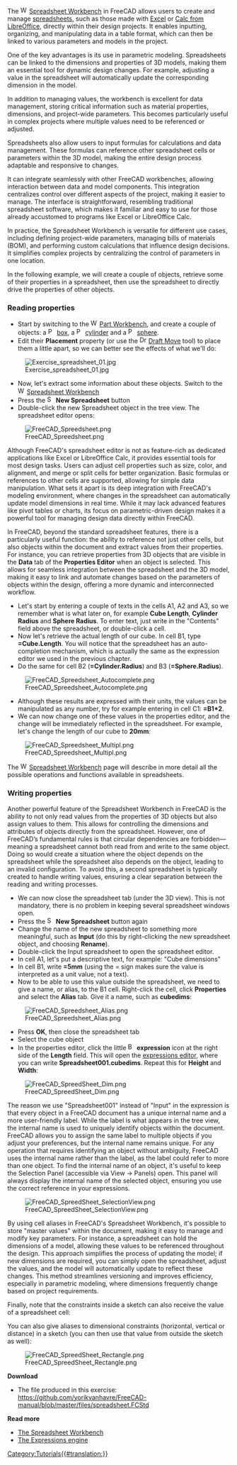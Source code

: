 <languages/>

{{Docnav
|[[Manual:BIM_modeling|BIM modeling]]
|[[Manual:Creating_FEM_analyses|Creating FEM analyses]]
|[[Manual:Introduction|Manual start]]
|IconC=Crystal_Clear_manual.png
}}

{{Manual:TOC}}

The [[Image:Workbench_Spreadsheet.svg|16px]] [[Spreadsheet_Workbench|Spreadsheet Workbench]] in FreeCAD allows users to create and manage [https://en.wikipedia.org/wiki/Spreadsheet spreadsheets], such as those made with [https://en.wikipedia.org/wiki/Microsoft_Excel Excel] or [https://en.wikipedia.org/wiki/LibreOffice_Calc Calc from LibreOffice],  directly within their design projects. It enables inputting, organizing, and manipulating data in a table format, which can then be linked to various parameters and models in the project.

One of the key advantages is its use in parametric modeling. Spreadsheets can be linked to the dimensions and properties of 3D models, making them an essential tool for dynamic design changes. For example, adjusting a value in the spreadsheet will automatically update the corresponding dimension in the model.

In addition to managing values, the workbench is excellent for data management, storing critical information such as material properties, dimensions, and project-wide parameters. This becomes particularly useful in complex projects where multiple values need to be referenced or adjusted.

Spreadsheets also allow users to input formulas for calculations and data management. These formulas can reference other spreadsheet cells or parameters within the 3D model, making the entire design process adaptable and responsive to changes.

It can integrate seamlessly with other FreeCAD workbenches, allowing interaction between data and model components. This integration centralizes control over different aspects of the project, making it easier to manage. The interface is straightforward, resembling traditional spreadsheet software, which makes it familiar and easy to use for those already accustomed to programs like Excel or LibreOffice Calc.

In practice, the Spreadsheet Workbench is versatile for different use cases, including defining project-wide parameters, managing bills of materials (BOM), and performing custom calculations that influence design decisions. It simplifies complex projects by centralizing the control of parameters in one location.

In the following example, we will create a couple of objects, retrieve some of their properties in a spreadsheet, then use the spreadsheet to directly drive the properties of other objects.

=== Reading properties ===

* Start by switching to the [[Image:Workbench_Part.svg|16px]] [[Part_Workbench|Part Workbench]], and create a couple of objects: a [[Image:Part_Box.svg|16px]] [[Part_Box|box]], a [[Image:Part_Cylinder.svg|16px]] [[Part_Cylinder|cylinder]] and a [[Image:Part_Sphere.svg|16px]] [[Part_Sphere|sphere]].
* Edit their '''Placement''' property (or use the [[Image:Draft_Move.svg|16px]] [[Draft_Move|Draft Move]] tool) to place them a little apart, so we can better see the effects of what we'll do:

[[Image:Exercise_spreadsheet_01.jpg]]

* Now, let's extract some information about these objects. Switch to the [[Image:Workbench_Spreadsheet.svg|16px]] [[Spreadsheet_Workbench|Spreadsheet Workbench]]
* Press the [[Image:Spreadsheet_Create.svg|16px]] '''New Spreadsheet''' button
* Double-click the new Spreadsheet object in the tree view. The spreadsheet editor opens:

[[File:FreeCAD Spreedsheet.png]]

Although FreeCAD's spreadsheet editor is not as feature-rich as dedicated applications like Excel or LibreOffice Calc, it provides essential tools for most design tasks. Users can adjust cell properties such as size, color, and alignment, and merge or split cells for better organization. Basic formulas or references to other cells are supported, allowing for simple data manipulation. What sets it apart is its deep integration with FreeCAD's modeling environment, where changes in the spreadsheet can automatically update model dimensions in real time. While it may lack advanced features like pivot tables or charts, its focus on parametric-driven design makes it a powerful tool for managing design data directly within FreeCAD.

In FreeCAD, beyond the standard spreadsheet features, there is a particularly useful function: the ability to reference not just other cells, but also objects within the document and extract values from their properties. For instance, you can retrieve properties from 3D objects that are visible in the '''Data''' tab of the '''Properties Editor''' when an object is selected. This allows for seamless integration between the spreadsheet and the 3D model, making it easy to link and automate changes based on the parameters of objects within the design, offering a more dynamic and interconnected workflow.

* Let's start by entering a couple of texts in the cells A1, A2 and A3, so we remember what is what later on, for example '''Cube Length''', '''Cylinder Radius''' and '''Sphere Radius'''. To enter text, just write in the "Contents" field above the spreadsheet, or double-click a cell.
* Now let's retrieve the actual length of our cube. In cell B1, type '''=Cube.Length'''. You will notice that the spreadsheet has an auto-completion mechanism, which is actually the same as the expression editor we used in the previous chapter.
* Do the same for cell B2 ('''=Cylinder.Radius''') and B3 ('''=Sphere.Radius''').

[[File:FreeCAD Spreedsheet Autocomplete.png]]

* Although these results are expressed with their units, the values can be manipulated as any number, try for example entering in cell C1: '''=B1*2'''.
* We can now change one of these values in the properties editor, and the change will be immediately reflected in the spreadsheet. For example, let's change the length of our cube to '''20mm''':

[[File:FreeCAD Spreedsheet Multipl.png]]

The [[Image:Workbench_Spreadsheet.svg|16px]] [[Spreadsheet_Workbench|Spreadsheet Workbench]] page will describe in more detail all the possible operations and functions available in spreadsheets.

=== Writing properties ===

Another powerful feature of the Spreadsheet Workbench in FreeCAD is the ability to not only read values from the properties of 3D objects but also assign values to them. This allows for controlling the dimensions and attributes of objects directly from the spreadsheet. However, one of FreeCAD’s fundamental rules is that circular dependencies are forbidden—meaning a spreadsheet cannot both read from and write to the same object. Doing so would create a situation where the object depends on the spreadsheet while the spreadsheet also depends on the object, leading to an invalid configuration. To avoid this, a second spreadsheet is typically created to handle writing values, ensuring a clear separation between the reading and writing processes.

* We can now close the spreadsheet tab (under the 3D view). This is not mandatory, there is no problem in keeping several spreadsheet windows open.
* Press the [[Image:Spreadsheet_Create.svg|16px]] '''New Spreadsheet''' button again
* Change the name of the new spreadsheet to something more meaningful, such as '''Input''' (do this by right-clicking the new spreadsheet object, and choosing '''Rename''').
* Double-click the Input spreadsheet to open the spreadsheet editor.
* In cell A1, let's put a descriptive text, for example: "Cube dimensions"
* In cell B1, write '''=5mm''' (using the = sign makes sure the value is interpreted as a unit value, not a text).
* Now to be able to use this value outside the spreadsheet, we need to give a name, or alias, to the B1 cell.  Right-click the cell, click '''Properties''' and select the '''Alias''' tab. Give it a name, such as '''cubedims''':

[[File:FreeCAD Spreedsheet Alias.png]]

* Press '''OK''', then close the spreadsheet tab
* Select the cube object
* In the properties editor, click the little [[Image:Bound-expression-unset.svg|16px]] '''expression''' icon at the right side of the '''Length''' field. This will open the [[Expressions|expressions editor]], where you can write '''Spreadsheet001.cubedims'''. Repeat this for '''Height''' and '''Width''':

[[File:FreeCAD SpreedSheet Dim.png]]

The reason we use "Spreadsheet001" instead of "Input" in the expression is that every object in a FreeCAD document has a unique internal name and a more user-friendly label. While the label is what appears in the tree view, the internal name is used to uniquely identify objects within the document. FreeCAD allows you to assign the same label to multiple objects if you adjust your preferences, but the internal name remains unique. For any operation that requires identifying an object without ambiguity, FreeCAD uses the internal name rather than the label, as the label could refer to more than one object. To find the internal name of an object, it's useful to keep the Selection Panel (accessible via View → Panels) open. This panel will always display the internal name of the selected object, ensuring you use the correct reference in your expressions.

[[File:FreeCAD SpreedSheet SelectionView.png]]

By using cell aliases in FreeCAD's Spreadsheet Workbench, it's possible to store "master values" within the document, making it easy to manage and modify key parameters. For instance, a spreadsheet can hold the dimensions of a model, allowing these values to be referenced throughout the design. This approach simplifies the process of updating the model; if new dimensions are required, you can simply open the spreadsheet, adjust the values, and the model will automatically update to reflect these changes. This method streamlines versioning and improves efficiency, especially in parametric modeling, where dimensions frequently change based on project requirements.

Finally, note that the constraints inside a sketch can also receive the value of a spreadsheet cell:

You can also give aliases to dimensional constraints (horizontal, vertical or distance)  in a sketch (you can then use that value from outside the sketch as well):

[[File:FreeCAD SpreedSheet Rectangle.png]]

'''Download'''

* The file produced in this exercise: https://github.com/yorikvanhavre/FreeCAD-manual/blob/master/files/spreadsheet.FCStd

'''Read more'''

* [[Spreadsheet_Workbench|The Spreadsheet Workbench]]
* [[Expressions|The Expressions engine]]


{{Docnav
|[[Manual:BIM_modeling|BIM modeling]]
|[[Manual:Creating_FEM_analyses|Creating FEM analyses]]
|[[Manual:Introduction|Manual start]]
|IconC=Crystal_Clear_manual.png
}}

[[Category:Tutorials{{#translation:}}]]